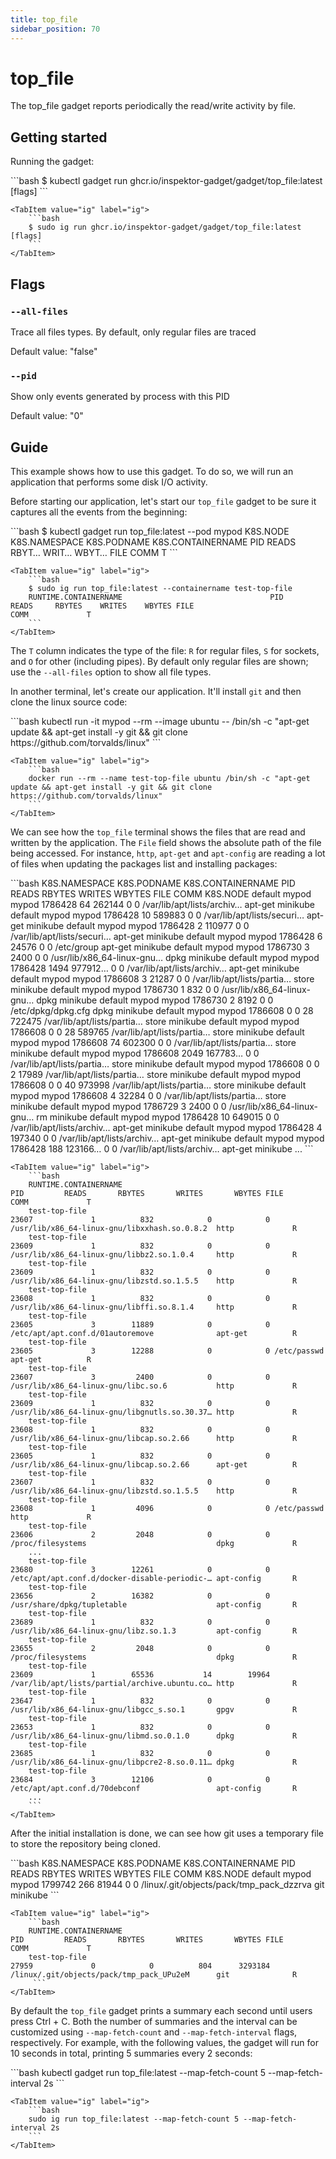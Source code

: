 ```yaml
---
title: top_file
sidebar_position: 70
---
```



# top_file

The top_file gadget reports periodically the read/write activity by file.

## Getting started

Running the gadget:

<Tabs groupId="env">
    <TabItem value="kubectl-gadget" label="kubectl gadget">
        ```bash
        $ kubectl gadget run ghcr.io/inspektor-gadget/gadget/top_file:latest [flags]
        ```
    </TabItem>

    <TabItem value="ig" label="ig">
        ```bash
        $ sudo ig run ghcr.io/inspektor-gadget/gadget/top_file:latest [flags]
        ```
    </TabItem>
</Tabs>

## Flags

### `--all-files`

Trace all files types. By default, only regular files are traced

Default value: "false"

### `--pid`

Show only events generated by process with this PID

Default value: "0"

## Guide

This example shows how to use this gadget. To do so, we will run an application
that performs some disk I/O activity.

Before starting our application, let's start our `top_file` gadget to be sure it
captures all the events from the beginning:

<Tabs groupId="env">
    <TabItem value="kubectl-gadget" label="kubectl gadget">
        ```bash
        $ kubectl gadget run top_file:latest --pod mypod
        K8S.NODE     K8S.NAMESPACE          K8S.PODNAME            K8S.CONTAINERNAME               PID  READS RBYT… WRIT… WBYT… FILE                  COMM             T
        ```
    </TabItem>

    <TabItem value="ig" label="ig">
        ```bash
        $ sudo ig run top_file:latest --containername test-top-file
        RUNTIME.CONTAINERNAME                                 PID      READS     RBYTES    WRITES    WBYTES FILE                                COMM             T
        ```
    </TabItem>
</Tabs>

The `T` column indicates the type of the file: `R` for regular files, `S` for
sockets, and `O` for other (including pipes). By default only regular files are
shown; use the `--all-files` option to show all file types.

In another terminal, let's create our application. It'll install `git` and then
clone the linux source code:

<Tabs groupId="env">
    <TabItem value="kubectl-gadget" label="kubectl gadget">
        ```bash
        kubectl run -it mypod --rm --image ubuntu -- /bin/sh -c "apt-get update && apt-get install -y git && git clone https://github.com/torvalds/linux"
        ```
    </TabItem>

    <TabItem value="ig" label="ig">
        ```bash
        docker run --rm --name test-top-file ubuntu /bin/sh -c "apt-get update && apt-get install -y git && git clone https://github.com/torvalds/linux"
        ```
    </TabItem>
</Tabs>

We can see how the `top_file` terminal shows the files that are read and written
by the application. The `File` field shows the absolute path of the file being 
accessed. For instance, `http`, `apt-get` and `apt-config` are reading a lot
of files when updating the packages list and installing packages:

<Tabs groupId="env">
    <TabItem value="kubectl-gadget" label="kubectl gadget">
        ```bash
		K8S.NAMESPACE               K8S.PODNAME                 K8S.CONTAINERNAME                       PID    READS  RBYTES  WRITES  WBYTES FILE                       COMM            K8S.NODE      
        default                     mypod                       mypod                               1786428       64  262144       0       0 /var/lib/apt/lists/archiv… apt-get         minikube      
        default                     mypod                       mypod                               1786428       10  589883       0       0 /var/lib/apt/lists/securi… apt-get         minikube      
        default                     mypod                       mypod                               1786428        2  110977       0       0 /var/lib/apt/lists/securi… apt-get         minikube      
        default                     mypod                       mypod                               1786428        6   24576       0       0 /etc/group                 apt-get         minikube      
        default                     mypod                       mypod                               1786730        3    2400       0       0 /usr/lib/x86_64-linux-gnu… dpkg            minikube      
        default                     mypod                       mypod                               1786428     1494 977912…       0       0 /var/lib/apt/lists/archiv… apt-get         minikube      
        default                     mypod                       mypod                               1786608        3   21287       0       0 /var/lib/apt/lists/partia… store           minikube      
        default                     mypod                       mypod                               1786730        1     832       0       0 /usr/lib/x86_64-linux-gnu… dpkg            minikube      
        default                     mypod                       mypod                               1786730        2    8192       0       0 /etc/dpkg/dpkg.cfg         dpkg            minikube      
        default                     mypod                       mypod                               1786608        0       0      28  722475 /var/lib/apt/lists/partia… store           minikube      
        default                     mypod                       mypod                               1786608        0       0      28  589765 /var/lib/apt/lists/partia… store           minikube      
        default                     mypod                       mypod                               1786608       74  602300       0       0 /var/lib/apt/lists/partia… store           minikube      
        default                     mypod                       mypod                               1786608     2049 167783…       0       0 /var/lib/apt/lists/partia… store           minikube      
        default                     mypod                       mypod                               1786608        0       0       2   17989 /var/lib/apt/lists/partia… store           minikube      
        default                     mypod                       mypod                               1786608        0       0      40  973998 /var/lib/apt/lists/partia… store           minikube      
        default                     mypod                       mypod                               1786608        4   32284       0       0 /var/lib/apt/lists/partia… store           minikube      
        default                     mypod                       mypod                               1786729        3    2400       0       0 /usr/lib/x86_64-linux-gnu… rm              minikube      
        default                     mypod                       mypod                               1786428       10  649015       0       0 /var/lib/apt/lists/archiv… apt-get         minikube      
        default                     mypod                       mypod                               1786428        4  197340       0       0 /var/lib/apt/lists/archiv… apt-get         minikube      
        default                     mypod                       mypod                               1786428      188 123166…       0       0 /var/lib/apt/lists/archiv… apt-get         minikube 
        ...
        ```
    </TabItem>

    <TabItem value="ig" label="ig">
        ```bash
		RUNTIME.CONTAINERNAME                                                PID         READS       RBYTES       WRITES       WBYTES FILE                                          COMM             T
        test-top-file                                                      23607             1          832            0            0 /usr/lib/x86_64-linux-gnu/libxxhash.so.0.8.2  http             R
        test-top-file                                                      23609             1          832            0            0 /usr/lib/x86_64-linux-gnu/libbz2.so.1.0.4     http             R
        test-top-file                                                      23609             1          832            0            0 /usr/lib/x86_64-linux-gnu/libzstd.so.1.5.5    http             R
        test-top-file                                                      23608             1          832            0            0 /usr/lib/x86_64-linux-gnu/libffi.so.8.1.4     http             R
        test-top-file                                                      23605             3        11889            0            0 /etc/apt/apt.conf.d/01autoremove              apt-get          R
        test-top-file                                                      23605             3        12288            0            0 /etc/passwd                                   apt-get          R
        test-top-file                                                      23607             3         2400            0            0 /usr/lib/x86_64-linux-gnu/libc.so.6           http             R
        test-top-file                                                      23609             1          832            0            0 /usr/lib/x86_64-linux-gnu/libgnutls.so.30.37… http             R
        test-top-file                                                      23608             1          832            0            0 /usr/lib/x86_64-linux-gnu/libcap.so.2.66      http             R
        test-top-file                                                      23605             1          832            0            0 /usr/lib/x86_64-linux-gnu/libcap.so.2.66      apt-get          R
        test-top-file                                                      23607             1          832            0            0 /usr/lib/x86_64-linux-gnu/libzstd.so.1.5.5    http             R
        test-top-file                                                      23608             1         4096            0            0 /etc/passwd                                   http             R
        test-top-file                                                      23606             2         2048            0            0 /proc/filesystems                             dpkg             R
        ...
        test-top-file                                                      23680             3        12261            0            0 /etc/apt/apt.conf.d/docker-disable-periodic-… apt-config       R
        test-top-file                                                      23656             2        16382            0            0 /usr/share/dpkg/tupletable                    apt-config       R
        test-top-file                                                      23689             1          832            0            0 /usr/lib/x86_64-linux-gnu/libz.so.1.3         apt-config       R
        test-top-file                                                      23655             2         2048            0            0 /proc/filesystems                             dpkg             R
        test-top-file                                                      23609             1        65536           14        19964 /var/lib/apt/lists/partial/archive.ubuntu.co… http             R
        test-top-file                                                      23647             1          832            0            0 /usr/lib/x86_64-linux-gnu/libgcc_s.so.1       gpgv             R
        test-top-file                                                      23653             1          832            0            0 /usr/lib/x86_64-linux-gnu/libmd.so.0.1.0      dpkg             R
        test-top-file                                                      23685             1          832            0            0 /usr/lib/x86_64-linux-gnu/libpcre2-8.so.0.11… dpkg             R
        test-top-file                                                      23684             3        12106            0            0 /etc/apt/apt.conf.d/70debconf                 apt-config       R
        ...
        ```
    </TabItem>
</Tabs>

After the initial installation is done, we can see how git uses a temporary file
to store the repository being cloned.

<Tabs groupId="env">
    <TabItem value="kubectl-gadget" label="kubectl gadget">
        ```bash
        K8S.NAMESPACE               K8S.PODNAME                 K8S.CONTAINERNAME                       PID    READS  RBYTES  WRITES  WBYTES FILE                                      COMM            K8S.NODE      
        default                     mypod                       mypod                               1799742      266   81944       0       0 /linux/.git/objects/pack/tmp_pack_dzzrva  git             minikube      
	    ```
    </TabItem>

    <TabItem value="ig" label="ig">
        ```bash
        RUNTIME.CONTAINERNAME                                                PID         READS       RBYTES       WRITES       WBYTES FILE                                          COMM             T
        test-top-file                                                      27959             0            0          804      3293184 /linux/.git/objects/pack/tmp_pack_UPu2eM      git              R
         ```
    </TabItem>
</Tabs>

By default the `top_file` gadget prints a summary each second until users press
Ctrl + C. Both the number of summaries and the interval can be customized using
`--map-fetch-count` and `--map-fetch-interval` flags, respectively. For example,
with the following values, the gadget will run for 10 seconds in total, printing
5 summaries every 2 seconds:

<Tabs groupId="env">
    <TabItem value="kubectl-gadget" label="kubectl gadget">
        ```bash
        kubectl gadget run top_file:latest --map-fetch-count 5 --map-fetch-interval 2s
        ```
    </TabItem>

    <TabItem value="ig" label="ig">
        ```bash
        sudo ig run top_file:latest --map-fetch-count 5 --map-fetch-interval 2s
        ```
    </TabItem>
</Tabs>

